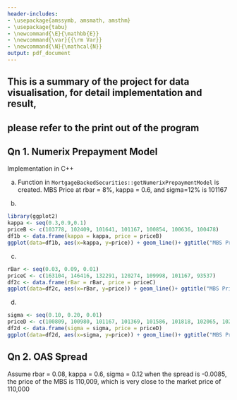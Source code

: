 ```yaml
---
header-includes:
- \usepackage{amssymb, amsmath, amsthm}
- \usepackage{tabu}
- \newcommand{\E}{\mathbb{E}}
- \newcommand{\var}{{\rm Var}}
- \newcommand{\N}{\mathcal{N}}
output: pdf_document
---
```

\noindent \begin{tabu} to \textwidth {@{}X[4 l] @{}X[r]}
  \textbf{Project 9}           & \\ 
  \textbf{MFE 405: Computational Finance}   & \\ 
  \textbf{Professor Goukasian}         & \\
  \textbf{Student: Xiahao Wang}
\end{tabu}

## This is a summary of the project for data visualisation, for detail implementation and result,
## please refer to the print out of the program

## Qn 1. Numerix Prepayment Model
Implementation in C++

(a)
Function in `MortgageBackedSecurities::getNumerixPrepaymentModel` is created.
MBS Price at rbar = 8%, kappa = 0.6, and sigma=12% is 101167

(b)
```r
library(ggplot2)
kappa <- seq(0.3,0.9,0.1)
priceB <- c(103778, 102409, 101641, 101167, 100854, 100636, 100478)
df1b <- data.frame(kappa = kappa, price = priceB)
ggplot(data=df1b, aes(x=kappa, y=price)) + geom_line()+ ggtitle("MBS Price at rbar = 8% and sigma=12%")+geom_point()
```

(c)
```r
rBar <- seq(0.03, 0.09, 0.01)
priceC <- c(163104, 146416, 132291, 120274, 109998, 101167, 93537)
df2c <- data.frame(rBar = rBar, price = priceC)
ggplot(data=df2c, aes(x=rBar, y=price)) + geom_line()+ ggtitle("MBS Price at kappa = 0.6 and sigma=12%")+geom_point()
```

(d)

```r
sigma <- seq(0.10, 0.20, 0.01)
priceD <- c(100809, 100980, 101167, 101369, 101586, 101818, 102065, 102324, 102597, 102883, 103185)
df2d <- data.frame(sigma = sigma, price = priceD)
ggplot(data=df2d, aes(x=sigma, y=price)) + geom_line()+ ggtitle("MBS Price at kappa = 0.6 and rbar=8%") + geom_point()
```

## Qn 2. OAS Spread
Assume rbar = 0.08, kappa = 0.6, sigma = 0.12
when the spread is -0.0085, the price of the MBS is 110,009, which is very close to the market price of 110,000



